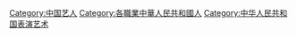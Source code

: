 [[Category:中国艺人|Category:中国艺人]]
[[Category:各職業中華人民共和國人|Category:各職業中華人民共和國人]]
[[Category:中华人民共和国表演艺术|Category:中华人民共和国表演艺术]]